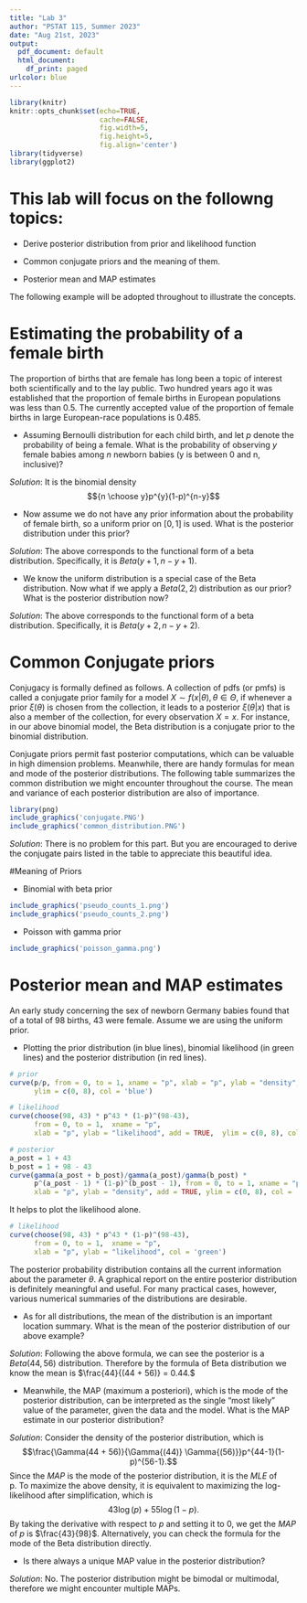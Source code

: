 ```yaml
---
title: "Lab 3"
author: "PSTAT 115, Summer 2023"
date: "Aug 21st, 2023"
output:
  pdf_document: default
  html_document:
    df_print: paged
urlcolor: blue
---
```

  
```r
library(knitr)
knitr::opts_chunk$set(echo=TRUE, 
                      cache=FALSE, 
                      fig.width=5, 
                      fig.height=5,
                      fig.align='center')
library(tidyverse)
library(ggplot2)
```

# This lab will focus on the followng topics:

* Derive posterior distribution from prior and likelihood function

* Common conjugate priors and the meaning of them.

* Posterior mean and MAP estimates




The following example will be adopted throughout to illustrate the concepts.

# Estimating the probability of a female birth
  The proportion of births that are female has long been a topic of interest both scientifically and to the lay public. Two hundred years ago it was established that the proportion of female births in European populations was less than 0.5. The currently accepted value of the proportion of female births in large European-race populations is 0.485. 
  
* Assuming Bernoulli distribution for each child birth, and let $p$ denote the probability of being a female. What is the probability of observing $y$ female babies among $n$ newborn babies (y is between 0 and n, inclusive)? 

*Solution*: It is the binomial density
$${n \choose y}p^{y}(1-p)^{n-y}$$

* Now assume we do not have any prior information about the probability of female birth, so a uniform prior on $[0,1]$ is used. What is the posterior distribution under this prior?

*Solution*:
\begin{align*}
p(\theta | y ) &\propto p(\theta) * p(y | \theta)\\
& =  {n \choose y}p^{y}(1-p)^{n-y} \text{ (in this context $\theta$ is $p$)}\\
&\propto p^{y}(1-p)^{n-y}\\
\end{align*}
The above corresponds to the functional form of a beta distribution. Specifically, it is $Beta(y + 1, n - y + 1)$.



* We know the uniform distribution is a special case of the Beta distribution. Now what if we apply a $Beta(2, 2)$ distribution as our prior? What is the posterior distribution now? 

*Solution*:
\begin{align*}
p(\theta | y ) &\propto p(\theta) * p(y | \theta)\\
& =  p^{2-1} * (1-p)^{2-1}{n \choose y}p^{y}(1-p)^{n-y} \text{ (in this context $\theta$ is $p$)}\\
&\propto p^{y+1}(1-p)^{1+n-y}\\
\end{align*}
The above corresponds to the functional form of a beta distribution. Specifically, it is $Beta(y + 2, n - y + 2)$.


# Common Conjugate priors

Conjugacy is formally defined as follows. A collection of pdfs (or pmfs) is called a conjugate prior family for a model $X \sim f(x|\theta), \theta \in \Theta$, if whenever a prior $\xi(\theta)$ is chosen from the collection, it leads to a posterior $\xi(\theta|x)$ that is also a member of the collection, for every observation $X = x$. For instance, in our above binomial model, the Beta distribution is a conjugate prior to the binomial distribution.
\newline 

Conjugate priors permit fast posterior computations, which can be valuable in high dimension problems. Meanwhile, there are handy formulas for mean and mode of the posterior distributions. The following table summarizes the common distribution we might encounter throughout the course. The mean and variance of each posterior distribution are also of importance.
```r
library(png)
include_graphics('conjugate.PNG')
include_graphics('common_distribution.PNG')
```

*Solution*: There is no problem for this part. But you are encouraged to derive the conjugate pairs listed in the table to appreciate this beautiful idea.

#Meaning of Priors

* Binomial with beta prior
```r
include_graphics('pseudo_counts_1.png')
include_graphics('pseudo_counts_2.png')
```

* Poisson with gamma prior
```r
include_graphics('poisson_gamma.png')
```

# Posterior mean and MAP estimates

An early study concerning the sex of newborn Germany babies found that of a total of 98 births, 43 were female. Assume we are using the uniform prior.

* Plotting the prior distribution (in blue lines), binomial likelihood (in green lines) and the posterior distribution (in red lines). 
```r
# prior 
curve(p/p, from = 0, to = 1, xname = "p", xlab = "p", ylab = "density",  
      ylim = c(0, 8), col = 'blue')

# likelihood
curve(choose(98, 43) * p^43 * (1-p)^(98-43), 
      from = 0, to = 1,  xname = "p", 
      xlab = "p", ylab = "likelihood", add = TRUE,  ylim = c(0, 8), col = 'green')

# posterior
a_post = 1 + 43
b_post = 1 + 98 - 43
curve(gamma(a_post + b_post)/gamma(a_post)/gamma(b_post) *
      p^(a_post - 1) * (1-p)^(b_post - 1), from = 0, to = 1, xname = "p", 
      xlab = "p", ylab = "density", add = TRUE, ylim = c(0, 8), col = 'red')
```
It helps to plot the likelihood alone.

```r
# likelihood
curve(choose(98, 43) * p^43 * (1-p)^(98-43), 
      from = 0, to = 1,  xname = "p", 
      xlab = "p", ylab = "likelihood", col = 'green')
```

The posterior probability distribution contains all the current information about the parameter $\theta$. A graphical report on the entire posterior distribution is definitely meaningful and useful. For many practical cases, however, various numerical summaries of the distributions are desirable. 

* As for all distributions, the mean of the distribution is an important location summary. What is the mean of the posterior distribution of our above example?

*Solution*:
 Following the above formula, we can see the posterior is a $Beta(44, 56)$ distribution. Therefore by the formula of Beta distribution we know the mean is $\frac{44}{(44 + 56)} = 0.44.$

* Meanwhile, the MAP (maximum a posteriori), which is the mode of the posterior distribution, can be interpreted as the single "most likely" value of the parameter, given the data and the model. What is the MAP estimate in our posterior distribution?

*Solution*:
 Consider the density of the posterior distribution, which is 
$$\frac{\Gamma(44 + 56)}{\Gamma{(44)} \Gamma{(56)}}p^{44-1}(1-p)^{56-1}.$$
Since the $MAP$ is the mode of the posterior distribution, it is the $MLE$ of p. To maximize the above density, it is equivalent to maximizing the log-likelihood after simplification, which is 
$$43\log(p) + 55\log(1-p).$$
By taking the derivative with respect to $p$ and setting it to 0, we get the $MAP$ of $p$ is $\frac{43}{98}$.\newline\newline
Alternatively, you can check the formula for the mode of the Beta distribution directly.

* Is there always a unique MAP value in the posterior distribution? 

*Solution*:
 No. The posterior distribution might be bimodal or multimodal, therefore we might encounter multiple MAPs.


